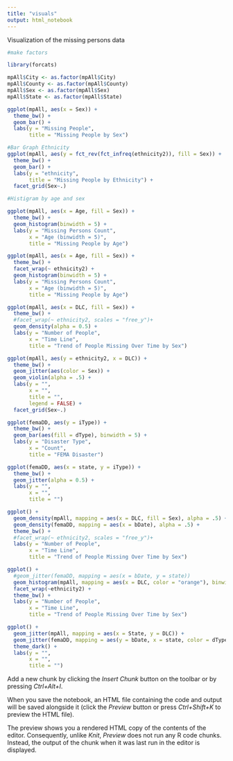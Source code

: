 ```yaml
---
title: "visuals"
output: html_notebook
---
```


Visualization of the missing persons data

```r
#make factors 

library(forcats)

mpAll$City <- as.factor(mpAll$City)
mpAll$County <- as.factor(mpAll$County)
mpAll$Sex <- as.factor(mpAll$Sex)
mpAll$State <- as.factor(mpAll$State)

```

```r

ggplot(mpAll, aes(x = Sex)) +
  theme_bw() +
  geom_bar() +
  labs(y = "Missing People",
       title = "Missing People by Sex")

```

```r
#Bar Graph Ethnicity
ggplot(mpAll, aes(y = fct_rev(fct_infreq(ethnicity2)), fill = Sex)) +
  theme_bw() +
  geom_bar() +
  labs(y = "ethnicity",
       title = "Missing People by Ethnicity") +
  facet_grid(Sex~.)
```




```r
#Histigram by age and sex 

ggplot(mpAll, aes(x = Age, fill = Sex)) +
  theme_bw() +
  geom_histogram(binwidth = 5) +
  labs(y = "Missing Persons Count",
       x = "Age (binwidth = 5)",
       title = "Missing People by Age")

```


```r
ggplot(mpAll, aes(x = Age, fill = Sex)) +
  theme_bw() +
  facet_wrap(~ ethnicity2) +
  geom_histogram(binwidth = 5) +
  labs(y = "Missing Persons Count",
       x = "Age (binwidth = 5)",
       title = "Missing People by Age")
```

```r


ggplot(mpAll, aes(x = DLC, fill = Sex)) +
  theme_bw() +
  #facet_wrap(~ ethnicity2, scales = "free_y")+
  geom_density(alpha = 0.5) +
  labs(y = "Number of People",
       x = "Time Line",
       title = "Trend of People Missing Over Time by Sex")
```

```r
ggplot(mpAll, aes(y = ethnicity2, x = DLC)) +
  theme_bw() +
  geom_jitter(aes(color = Sex)) +
  geom_violin(alpha = .5) +
  labs(y = "",
       x = "",
       title = "", 
       legend = FALSE) +
  facet_grid(Sex~.)

```

```r

ggplot(femaDD, aes(y = iType)) +
  theme_bw() +
  geom_bar(aes(fill = dType), binwidth = 5) +
  labs(y = "Disaster Type",
       x = "Count",
       title = "FEMA Disaster")


```

```r

ggplot(femaDD, aes(x = state, y = iType)) +
  theme_bw() +
  geom_jitter(alpha = 0.5) +
  labs(y = "",
       x = "",
       title = "")

```

```r
ggplot() +
  geom_density(mpAll, mapping = aes(x = DLC, fill = Sex), alpha = .5) +
  geom_density(femaDD, mapping = aes(x = bDate), alpha = .5) +
  theme_bw() +
  #facet_wrap(~ ethnicity2, scales = "free_y")+
  labs(y = "Number of People",
       x = "Time Line",
       title = "Trend of People Missing Over Time by Sex")


```


```r

ggplot() +
  #geom_jitter(femaDD, mapping = aes(x = bDate, y = state))
  geom_histogram(mpAll, mapping = aes(x = DLC, color = "orange"), binwidth = 100) +
  facet_wrap(~ethnicity2) +
  theme_bw() +
  labs(y = "Number of People",
       x = "Time Line",
       title = "Trend of People Missing Over Time by Sex")

```

```r
ggplot() +
  geom_jitter(mpAll, mapping = aes(x = State, y = DLC)) +
  geom_jitter(femaDD, mapping = aes(y = bDate, x = state, color = dType2))+
  theme_dark() +
  labs(y = "",
       x = "",
       title = "")
```









Add a new chunk by clicking the *Insert Chunk* button on the toolbar or by pressing *Ctrl+Alt+I*.

When you save the notebook, an HTML file containing the code and output will be saved alongside it (click the *Preview* button or press *Ctrl+Shift+K* to preview the HTML file).

The preview shows you a rendered HTML copy of the contents of the editor. Consequently, unlike *Knit*, *Preview* does not run any R code chunks. Instead, the output of the chunk when it was last run in the editor is displayed.
